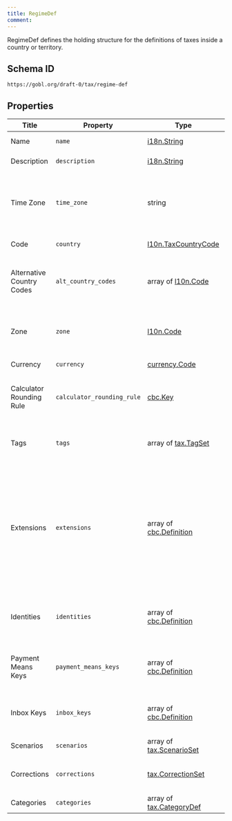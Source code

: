 ```yaml
---
title: RegimeDef
comment: 
---
```


RegimeDef defines the holding structure for the definitions of taxes inside a country or territory.

## Schema ID

`https://gobl.org/draft-0/tax/regime-def`

## Properties

| Title                     | Property                   | Type                                                  | Req. | Description                                                                                                                                                                                                                                                                           |
|---------------------------|----------------------------|-------------------------------------------------------|------|---------------------------------------------------------------------------------------------------------------------------------------------------------------------------------------------------------------------------------------------------------------------------------------|
| Name                      | `name`                     | [i18n.String](/draft-0/i18n/string)                   | true | Name of the tax regime.                                                                                                                                                                                                                                                               |
| Description               | `description`              | [i18n.String](/draft-0/i18n/string)                   |      | Introductory details about the regime.                                                                                                                                                                                                                                                |
| Time Zone                 | `time_zone`                | string                                                | true | Location name for the country's central time zone. Accepted values from IANA Time Zone Database (https://iana.org/time-zones).                                                                                                                                                        |
| Code                      | `country`                  | [l10n.TaxCountryCode](/draft-0/l10n/tax_country_code) | true | Country code for the region                                                                                                                                                                                                                                                           |
| Alternative Country Codes | `alt_country_codes`        | array of [l10n.Code](/draft-0/l10n/code)              |      | Alternative localization codes that may be used to identify the tax regime in specific circumstances.                                                                                                                                                                                 |
| Zone                      | `zone`                     | [l10n.Code](/draft-0/l10n/code)                       |      | Specific Locality, region, city, province, county, or similar code inside the country, if needed.                                                                                                                                                                                     |
| Currency                  | `currency`                 | [currency.Code](/draft-0/currency/code)               | true | Currency used by the country.                                                                                                                                                                                                                                                         |
| Calculator Rounding Rule  | `calculator_rounding_rule` | [cbc.Key](/draft-0/cbc/key)                           |      | Rounding rule to use when calculating the tax totals, default is always `sum-then-round`.                                                                                                                                                                                             |
| Tags                      | `tags`                     | array of [tax.TagSet](/draft-0/tax/tag_set)           |      | Tags that can be applied at the document level to identify additional considerations.                                                                                                                                                                                                 |
| Extensions                | `extensions`               | array of [cbc.Definition](/draft-0/cbc/definition)    |      | Extensions defines the keys that can be used for extended or extra data inside the regime that is specific to the regime and cannot be easily determined from other GOBL structures. Typically these are used to define local codes for suppliers, customers, products, or tax rates. |
| Identities                | `identities`               | array of [cbc.Definition](/draft-0/cbc/definition)    |      | Identities used in addition to regular tax identities and specific for the regime that may be validated against.                                                                                                                                                                      |
| Payment Means Keys        | `payment_means_keys`       | array of [cbc.Definition](/draft-0/cbc/definition)    |      | PaymentMeansKeys specific for the regime that extend the original base payment means keys.                                                                                                                                                                                            |
| Inbox Keys                | `inbox_keys`               | array of [cbc.Definition](/draft-0/cbc/definition)    |      | InboxKeys specific to the regime that can be used to identify where a document should be forwarded to.                                                                                                                                                                                |
| Scenarios                 | `scenarios`                | array of [tax.ScenarioSet](/draft-0/tax/scenario_set) |      |                                                                                                                                                                                                                                                                                       |
| Corrections               | `corrections`              | [tax.CorrectionSet](/draft-0/tax/correction_set)      |      | Configuration details for corrections to be used with correction options.                                                                                                                                                                                                             |
| Categories                | `categories`               | array of [tax.CategoryDef](/draft-0/tax/category_def) | true | List of tax categories.                                                                                                                                                                                                                                                               |


